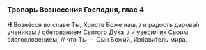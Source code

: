 ### Тропарь Вознесения Господня, глас 4

**Н** Вознёсся во славе Ты, Христе Боже наш, / и радость дарова́л ученикам / обетованием Святого Духа, / и уве́рил их Своим благословением, // что Ты — Сын Божий, Избави́тель мира.
